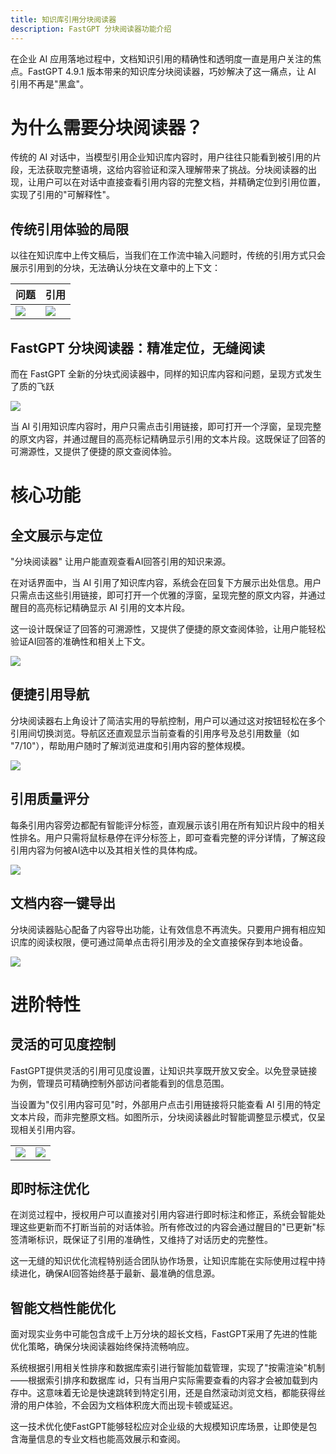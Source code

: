 ```yaml
---
title: 知识库引用分块阅读器
description: FastGPT 分块阅读器功能介绍
---
```

在企业 AI 应用落地过程中，文档知识引用的精确性和透明度一直是用户关注的焦点。FastGPT 4.9.1 版本带来的知识库分块阅读器，巧妙解决了这一痛点，让 AI 引用不再是"黑盒"。

# 为什么需要分块阅读器？

传统的 AI 对话中，当模型引用企业知识库内容时，用户往往只能看到被引用的片段，无法获取完整语境，这给内容验证和深入理解带来了挑战。分块阅读器的出现，让用户可以在对话中直接查看引用内容的完整文档，并精确定位到引用位置，实现了引用的"可解释性"。

## 传统引用体验的局限

以往在知识库中上传文稿后，当我们在工作流中输入问题时，传统的引用方式只会展示引用到的分块，无法确认分块在文章中的上下文：

| 问题 | 引用 |
| --- | --- |
| ![](/imgs/chunkReader1.png) | ![](/imgs/chunkReader2.jpg) |

## FastGPT 分块阅读器：精准定位，无缝阅读

而在 FastGPT 全新的分块式阅读器中，同样的知识库内容和问题，呈现方式发生了质的飞跃

![](/imgs/chunkReader4.jpg) 

当 AI 引用知识库内容时，用户只需点击引用链接，即可打开一个浮窗，呈现完整的原文内容，并通过醒目的高亮标记精确显示引用的文本片段。这既保证了回答的可溯源性，又提供了便捷的原文查阅体验。

# 核心功能

## 全文展示与定位

"分块阅读器" 让用户能直观查看AI回答引用的知识来源。

在对话界面中，当 AI 引用了知识库内容，系统会在回复下方展示出处信息。用户只需点击这些引用链接，即可打开一个优雅的浮窗，呈现完整的原文内容，并通过醒目的高亮标记精确显示 AI 引用的文本片段。

这一设计既保证了回答的可溯源性，又提供了便捷的原文查阅体验，让用户能轻松验证AI回答的准确性和相关上下文。

![](/imgs/chunkReader3.webp) 


## 便捷引用导航

分块阅读器右上角设计了简洁实用的导航控制，用户可以通过这对按钮轻松在多个引用间切换浏览。导航区还直观显示当前查看的引用序号及总引用数量（如 "7/10"），帮助用户随时了解浏览进度和引用内容的整体规模。

![](/imgs/chunkReader5.jpg)

## 引用质量评分

每条引用内容旁边都配有智能评分标签，直观展示该引用在所有知识片段中的相关性排名。用户只需将鼠标悬停在评分标签上，即可查看完整的评分详情，了解这段引用内容为何被AI选中以及其相关性的具体构成。

![](/imgs/chunkReader6.png)


## 文档内容一键导出

分块阅读器贴心配备了内容导出功能，让有效信息不再流失。只要用户拥有相应知识库的阅读权限，便可通过简单点击将引用涉及的全文直接保存到本地设备。

![](/imgs/chunkReader7.jpg)

# 进阶特性

## 灵活的可见度控制

FastGPT提供灵活的引用可见度设置，让知识共享既开放又安全。以免登录链接为例，管理员可精确控制外部访问者能看到的信息范围。

当设置为"仅引用内容可见"时，外部用户点击引用链接将只能查看 AI 引用的特定文本片段，而非完整原文档。如图所示，分块阅读器此时智能调整显示模式，仅呈现相关引用内容。

|  |  |
| --- | --- |
| ![](/imgs/chunkReader8.png) | ![](/imgs/chunkReader9.jpg) |

## 即时标注优化

在浏览过程中，授权用户可以直接对引用内容进行即时标注和修正，系统会智能处理这些更新而不打断当前的对话体验。所有修改过的内容会通过醒目的"已更新"标签清晰标识，既保证了引用的准确性，又维持了对话历史的完整性。

这一无缝的知识优化流程特别适合团队协作场景，让知识库能在实际使用过程中持续进化，确保AI回答始终基于最新、最准确的信息源。

## 智能文档性能优化

面对现实业务中可能包含成千上万分块的超长文档，FastGPT采用了先进的性能优化策略，确保分块阅读器始终保持流畅响应。

系统根据引用相关性排序和数据库索引进行智能加载管理，实现了"按需渲染"机制——根据索引排序和数据库 id，只有当用户实际需要查看的内容才会被加载到内存中。这意味着无论是快速跳转到特定引用，还是自然滚动浏览文档，都能获得丝滑的用户体验，不会因为文档体积庞大而出现卡顿或延迟。

这一技术优化使FastGPT能够轻松应对企业级的大规模知识库场景，让即使是包含海量信息的专业文档也能高效展示和查阅。

